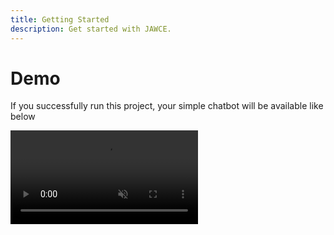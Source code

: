 ```yaml
---
title: Getting Started
description: Get started with JAWCE.
---
```


# Demo
If you successfully run this project, your simple chatbot will be available like below

<Video muted autoPlay src="/assets/demo.mp4" type="video/mp4" />

# Getting Started

> The engine comes with sample templates - you can set your credentials and if all goes well, start your chatbot with `start`

The JAWCE engine reads your conversation flow (`templates`) directly from the project `resources\templates` and `resources\triggers` folder. To get started:

1. Create a `templates` directory in `..\resources\templates` if it does not exist.
2. Create a `triggers` directory in `..\resources\triggers` if it does not exist.
3. Add some templates files in the `.yaml` format to define your bot message flows.
4. Add a `trigger.yaml` inside the `..\resources\triggers` to define your bot message global triggers.


Before running, you must have WhatsApp credentials all set

> Checkout the getting started to [WhatsApp Cloud API](https://developers.facebook.com/docs/whatsapp/cloud-api/get-started/).


## Running locally
If running on different port, use your custom port in place of *8080*

The default engine uses file based **H2 database**. The file is saved under `./data/JavaWhatsappEngineDb` when the engine starts.

You can access the H2 console by opening your browser at `http://localhost:8080/h2-console`. Use the config as below to connect.

<Image zoom src="/assets/h2-console.png" />

After the project is up and running, set your credentials by making a post request or add the data in the database manually

POST: `http://localhost:port/webhook/config`

```json
{
    "accessToken": "",
    "hubToken": "jawce-hub-token-123",
    "phoneNumberId": "",
    "apiVersion": "v18.0"
}
```

<Image zoom src="/assets/h2-data.png" />


If all goes well, **restart** the service.

## Meta Developer
I assume you already set your meta / facebook / whatsapp account and have access to the developer portal of your application

When the project is running successfully, you can use **NGROK** to tunnel the engine service to enable WhatsApp to send webhook request to the engine

```bash
$ ngrok http 8080
```

The webhook url will be accessible on `https://ngrok-url/webhook` which you can use to configure on your meta developer application portal as below
<Image zoom src="/assets/ngrok.png" />

Portal config
<Image zoom src="/assets/webhook-config.png" />